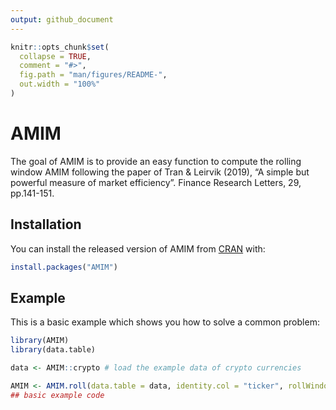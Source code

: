 ```yaml
---
output: github_document
---
```


<!-- README.md is generated from README.Rmd. Please edit that file -->

```r
knitr::opts_chunk$set(
  collapse = TRUE,
  comment = "#>",
  fig.path = "man/figures/README-",
  out.width = "100%"
)
```

# AMIM

<!-- badges: start -->
<!-- badges: end -->

The goal of AMIM is to provide an easy function to compute the rolling window AMIM following the paper of Tran & Leirvik (2019), "A simple but powerful measure of market efficiency". Finance Research Letters, 29, pp.141-151.

## Installation

You can install the released version of AMIM from [CRAN](https://CRAN.R-project.org) with:

``` r
install.packages("AMIM")
```

## Example

This is a basic example which shows you how to solve a common problem:

```r
library(AMIM)
library(data.table)

data <- AMIM::crypto # load the example data of crypto currencies

AMIM <- AMIM.roll(data.table = data, identity.col = "ticker", rollWindow = 252, Date.col = "Date", return.col = "RET", min.obs = 100, max.lag = 10)
## basic example code
```


